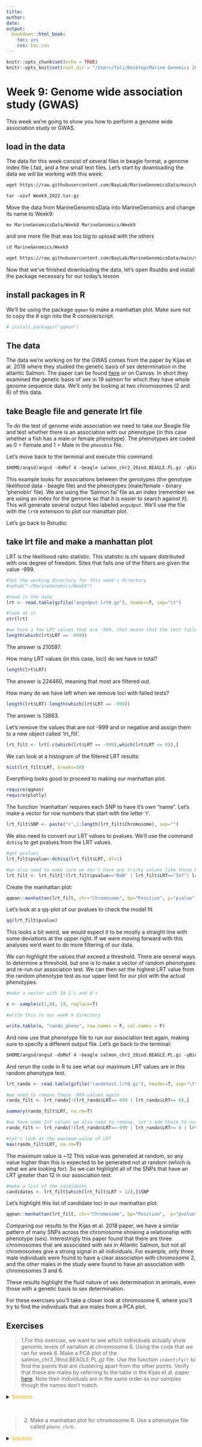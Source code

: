 ```yaml
---
title: 
author: 
date: 
output:
  bookdown::html_book:
    toc: yes
    css: toc.css
---
```


```r
knitr::opts_chunk$set(echo = TRUE)
knitr::opts_knit$set(root.dir = "/Users/Tali/Desktop/Marine Genomics 2022/MarineGenomics2022/data/Week9_gwas/MarineGenomicsData/Week9")
```

# Week 9: Genome wide association study (GWAS)

This week we're going to show you how to perform a genome wide association study or GWAS.  

## load in the data 

The data for this week consist of several files in beagle format, a genome index file (.fai), and a few small text files.
Let's start by downloading the data we will be working with this week:

```html
wget https://raw.githubusercontent.com/BayLab/MarineGenomicsData/main/Week9_2022.tar.gz

tar -xzvf Week9_2022.tar.gz
```
Move the data from MarineGenomicsData into MarineGenomics and change its name to Week9:
```
mv MarineGenomicsData/Week8 MarineGenomics/Week9
```
and one more file that was too big to upload with the others
``` .html
cd MarineGenomics/Week9

wget https://raw.githubusercontent.com/BayLab/MarineGenomicsData/main/salmon_chr6_19ind.BEAGLE.PL.gz
```

Now that we've finished downloading the data, let's open Rsutdio and install the package necessary for our today's lesson

## install packages in R

We'll be using the package `qqman` to make a manhattan plot. Make sure not to copy the # sign into the R console/script.

```r
# install.packages("qqman")
```

## The data

The data we're working on for the GWAS comes from the paper by Kijas et al. 2018 where they studied the genetic basis of sex determination in the atlantic Salmon. The paper can be found [here](https://www.nature.com/articles/s41598-018-23984-1#Sec2) or on Canvas. In short they examined the genetic basis of sex in 19 salmon for which they have whole genome sequence data. We'll only be looking at two chromosomes (2 and 6) of this data.

## take Beagle file and generate lrt file

To do the test of genome wide association we need to take our Beagle file and test whether there is an association with our phenotype (in this case whether a fish has a male or female phenotype). The phenotypes are coded as 0 = Female and 1 = Male in the `phenobin` file. 

Let's move back to the terminal and execute this command:

``` .html
$HOME/angsd/angsd -doMaf 4 -beagle salmon_chr2_19ind.BEAGLE.PL.gz -yBin phenobin -doAsso 2 -fai Salmon.fai
```
This example looks for associations between the genotypes (the genotype likelihood data - beagle file) and the phenotypes (male/female - binary 'phenobin' file). We are using the 'Salmon.fai' file as an index (remember we are using an index for the genome so that it is easier to search against it).
This will generate several output files labeled `angsdput`. We'll use the file with the `lrt0` extension to plot our manattan plot.

Let's go back to Rstudio:

## take lrt file and make a manhattan plot
LRT is the likelihood ratio statistic. This statistic is chi square distributed with one degree of freedom. Sites that fails one of the filters are given the value -999. 

```r
#Set the working directory for this week's directory
#setwd("~/MarineGenomics/Week9")

#read in the data
lrt <- read.table(gzfile("angsdput.lrt0.gz"), header=T, sep="\t")

#look at it
str(lrt)

#we have a few LRT values that are -999, that means that the test failed. we should remove them. How many do we have?
length(which(lrt$LRT == -999))
```
The answer is 210597.

How many LRT values (in this case, loci) do we have in total?
```r
length(lrt$LRT)
```
The answer is 224460, meaning that most are filtered out.

How many do we have left when we remove loci with failed tests?
```r
length(lrt$LRT)-length(which(lrt$LRT == -999))
```
The answer is 13863.

Let's remove the values that are not -999 and or negative and assign them to a new object called 'lrt_filt'.
```r
lrt_filt <- lrt[-c(which(lrt$LRT == -999),which(lrt$LRT <= 0)),]
```

We can look at a histogram of the filtered LRT results:
```r
hist(lrt_filt$LRT, breaks=50)
```

Everything looks good to proceed to making our manhattan plot.
```r
require(qqman)
require(plotly)
```
The function 'manhattan' requires each SNP to have it's own "name". Let's make a vector for row numbers that start with the letter 'r'. 

```r
lrt_filt$SNP <- paste("r",1:length(lrt_filt$Chromosome), sep="")
```

We also need to convert our LRT values to pvalues. We'll use the command `dchisq` to get pvalues from the LRT values.
```r
#get pvalues
lrt_filt$pvalue<-dchisq(lrt_filt$LRT, df=1)

#we also need to make sure we don't have any tricky values like those below
lrt_filt <- lrt_filt[!(lrt_filt$pvalue=="NaN" | lrt_filt$LRT=="Inf"| lrt_filt$pvalue=="Inf"),]

```
Create the manhattan plot:
```r
qqman::manhattan(lrt_filt, chr="Chromosome", bp="Position", p="pvalue", suggestiveline = F, genomewideline = F)
```

Let's look at a qq-plot of our pvalues to check the model fit
```r
qq(lrt_filt$pvalue)
```

This looks a bit weird, we would expect it to be mostly a straight line with some deviations at the upper right. If we were moving forward with this analyses we'd want to do more filtering of our data.

We can highlight the values that exceed a threshold. There are several ways to determine a threshold, but one is to make a vector of random phenotypes and re-run our association test. We can then set the highest LRT value from the random phenotype test as our upper limit for our plot with the actual phenotypes.
```r
#make a vector with 19 1's and 0's

x <- sample(c(1,0), 19, replace=T)

#write this to our week 9 directory

write.table(x, "rando_pheno", row.names = F, col.names = F)
```
And now use that phenotype file to run our association test again, making sure to specify a different output file.
Let's go back to the terminal:
``` .html
$HOME/angsd/angsd -doMaf 4 -beagle salmon_chr2_19ind.BEAGLE.PL.gz -yBin rando_pheno -doAsso 2 -fai Salmon.fai -out randotest
```
And rerun the code in R to see what our maximum LRT values are in this random phenotype test.

```r

lrt_rando <- read.table(gzfile("randotest.lrt0.gz"), header=T, sep="\t")

#we need to remove those -999 values again
rando_filt <- lrt_rando[!(lrt_rando$LRT==-999 | lrt_rando$LRT<= 0),]

summary(rando_filt$LRT, na.rm=T)

#we have some Inf values we also need to remove, let's add those to our filtering line above
rando_filt <- lrt_rando[!(lrt_rando$LRT==-999 | lrt_rando$LRT<= 0 | lrt_rando$LRT == Inf),]

#let's look at the maximum value of LRT
max(rando_filt$LRT, na.rm=T)

```
The maximum value is ~12 This value was generated at random, so any value higher than this is expected to be generated not at random (which is what we are looking for). So we can highlight all of the SNPs that have an LRT greater than 12 in our association test.
```r
#make a list of the candidates
candidates <- lrt_filt[which(lrt_filt$LRT > 12),]$SNP 
```
Let's highlight this list of candidate loci in our manhattan plot:
```r
qqman::manhattan(lrt_filt, chr="Chromosome", bp="Position",  p="pvalue", highlight = candidates, suggestiveline = F, genomewideline = F)
```

Comparing our results to the Kijas et al. 2018 paper, we have a similar pattern of many SNPs across the chromosome showing a relationship with phenotype (sex). Interestingly this paper found that there are three chromosomes that are associated with sex in Atlantic Salmon, but not all chromosomes give a strong signal in all individuals. For example, only three male individuals were found to have a clear association with chromosome 2, and the other males in the study were found to have an association with chromosomes 3 and 6. 

These results highlight the fluid nature of sex determination in animals, even those with a genetic basis to sex determination.

For these exercises you'll take a closer look at chromosome 6, where you'll try to find the individuals that are males from a PCA plot.

## Exercises

> 1.For this exercise, we want to see which individuals actually show genomic levels of variation at chromosome 6. Using the code that we ran for week 6. Make a PCA plot of the salmon_chr3_19ind.BEAGLE.PL.gz file. Use the function `indentify()` to find the points that are clustering apart from the other points. Verify that these are males by referring to the table in the Kijas et al. paper [here](https://www.nature.com/articles/s41598-018-23984-1/tables/1). Note their individuals are in the same order as our samples though the names don't match.

<details><summary><span style="color: orange;">Solution</span></summary>
<p>

Run pcangsd on our chr6 data
``` .html
pcangsd -b salmon_chr6_19ind.BEAGLE.PL.gz -o pca6_out -t 28
```
In R make a PCA plot
```r
#read in the data
cov <- as.matrix(read.table("pca6_out.cov"))

#compute the eigen values
e <- eigen(cov)

#how much variation are we explaining here?
e$values/sum(e$values)
```
It looks like ~13% is explained by the first axis.

Let's create the PCA plot:
```r
#First, we'll install a new package called 'plotly' that lets us create interactive plots:
#install.packages("plotly")

#create a dataframe from the first two PC in object e
e_df <- as.data.frame(e$vectors[,1:2])
```
make a plot of the first two axes
```r
plotly::plot_ly(e_df, type = "scatter", mode = "markers", x=e_df$V1, y=e_df$V2, text=row.names(e_df))
```
Use the cursor to identify the points that are clustered apart from the others. If you select the points on the left most of the screen, you will find they are rows 1, 2, and 12

The other two points that are leftmost from the remaining points are 16 and 19, but according to Table 1 in the Kilas paper, they are females. Therefore, it is possible that more filtering is needed to identify the particular informative SNPs that correlate well with sex in this fish species. 

</p>
</details>
&nbsp;


> 2. Make a manhattan plot for chromosome 6. Use a phenotype file called `pheno_chr6`. 

<details><summary><span style="color: orange;">Solution</span></summary>
<p>
```r
#In the terminal, run the command in angsd again using the chr6 BEAGLE file and the 'pheno_chr6' file.

# $HOME/angsd/angsd -doMaf 4 -beagle salmon_chr6_19ind.BEAGLE.PL.gz -yBin pheno_chr6 -doAsso 2 -fai Salmon.fai -out chr6_out                 
                
#and then we can remake our manhattan plot

lrt2 <- read.table(gzfile("chr6_out.lrt0.gz"), header=T, sep="\t")

#look at it
str(lrt2)

#remove the values that are not -999 and that are negative
lrt_filt2 <- lrt2[-c(which(lrt2$LRT == -999),which(lrt2$LRT <= 0)),]                 

#make a vector for row numbers that start with the letter 'r'. 
lrt_filt2$SNP <- paste("r",1:length(lrt_filt2$Chromosome), sep="")

#get pvalues
lrt_filt2$pvalue <- dchisq(lrt_filt2$LRT, df=1)

#we also need to make sure we don't have any tricky values like those below
lrt_filt2 <- lrt_filt2[!(lrt_filt2$pvalue=="NaN" | lrt_filt2$LRT=="Inf"| lrt_filt2$pvalue=="Inf"),]

#make our plot
qqman::manhattan(lrt_filt2, chr="Chromosome", bp="Position", p="pvalue")
```                
                 
</p>
</details>